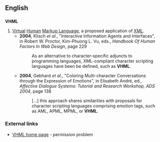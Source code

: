 ==English==
{{rfv}}

==={{initialism}}===
'''VHML'''

# [[virtual|Virtual]] [[human|Human]] [[markup language|Markup Language]], a proposed application of [[XML]].
#* '''2004''', Klisch ''et al''., "Interactive Information Agents and Interfaces", in Robert W. Proctor, Kim-Phuong L. Vu, eds., ''Handbook Of Human Factors In Web Design'', page 229
#*: As an alternative to character-specific adjuncts to programming languages, XML-compliant character scripting languages have been be defined, such as '''VHML'''.
#* '''2004''', Gebhard ''et al''., "Coloring Multi-character Conversations through the Expression of Emotions", in Elisabeth André, ed., ''Affective Dialogue Systems: Tutorial and Research Workshop, ADS 2004'', page 138
#*: […] this approach shares similarities with proposals for character scripting languages comprising emotion tags, such as AML, APML, MPML, or '''VHML'''.

===External links===
*[http://www.vhml.org/ VHML home page] - permission problem
{{pedialite|XML}}